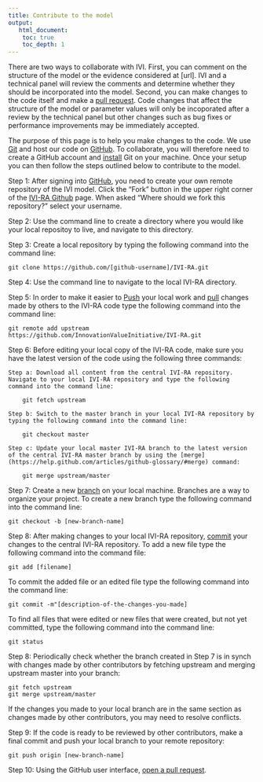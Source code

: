 ```yaml
---
title: Contribute to the model
output: 
   html_document:
    toc: true
    toc_depth: 1
---
```


There are two ways to collaborate with IVI. First, you can comment on the structure of the model or the evidence considered at [url]. IVI and a technical panel will review the comments and determine whether they should be incorporated into the model. Second, you can make changes to the code itself and make a [pull request](https://help.github.com/articles/about-pull-requests/). Code changes that affect the structure of the model or parameter values will only be incoporated after a review by the technical panel but other changes such as bug fixes or performance improvements may be immediately accepted. 

The purpose of this page is to help you make changes to the code. We use [Git](https://git-scm.com/) and host our code on [GitHub](https://github.com/). To collaborate, you will therefore need to create a GitHub account and [install](https://help.github.com/articles/set-up-git/) Git on your machine. Once your setup you can then follow the steps outlined below to contribute to the model.

Step 1: After signing into [GitHub](https://github.com/), you need to create your own remote repository of the IVI model. Click the "Fork" button  in the upper right corner of the [IVI-RA Github](https://github.com/InnovationValueInitiative/IVI-RA) page. When asked "Where should we fork this repository?" select your username.

Step 2: Use the command line to create a directory where you would like your local repositoy to live, and navigate to this directory.

Step 3: Create a local repository by typing the following command into the command line:

	git clone https://github.com/[github-username]/IVI-RA.git

Step 4: Use the command line to navigate to the local IVI-RA directory.

Step 5: In order to make it easier to [Push](https://help.github.com/articles/github-glossary/#push) your local work and [pull](https://help.github.com/articles/github-glossary/#pull) changes made by others to the IVI-RA code type the following command into the command line:

	git remote add upstream https://github.com/InnovationValueInitiative/IVI-RA.git

Step 6: Before editing your local copy of the IVI-RA code, make sure you have the latest version of the code using the following three commands:

	Step a: Download all content from the central IVI-RA repository. Navigate to your local IVI-RA repository and type the following command into the command line:
	
		git fetch upstream
	
	Step b: Switch to the master branch in your local IVI-RA repository by typing the following command into the command line:
	
		git checkout master
	
	Step c: Update your local master IVI-RA branch to the latest version of the central IVI-RA master branch by using the [merge](https://help.github.com/articles/github-glossary/#merge) command:
	
		git merge upstream/master
	
Step 7: Create a new [branch](https://help.github.com/articles/github-glossary/#branch) on your local machine. Branches are a way to organize your project. To create a new branch type the following command into the command line:

	git checkout -b [new-branch-name]
	
Step 8: After making changes to your local IVI-RA repository, [commit](https://help.github.com/articles/github-glossary/#commit) your changes to the central IVI-RA repository. To add a new file type the following command into the command file:

	git add [filename]
	
To commit the added file or an edited file type the following command into the command line:

	git commit -m"[description-of-the-changes-you-made]
	
To find all files that were edited or new files that were created, but not yet committed, type the following command into the command line:

	git status
	
Step 8: Periodically check whether the branch created in Step 7 is in synch with changes made by other contributors by fetching upstream and merging upstream master into your branch:

	git fetch upstream
	git merge upstream/master

If the changes you made to your local branch are in the same section as changes made by other contributors, you may need to resolve conflicts. 

Step 9: If the code is ready to be reviewed by other contributors, make a final commit and push your local branch to your remote repository:

	git push origin [new-branch-name]
	
Step 10: Using the GitHub user interface, [open a pull request](https://help.github.com/articles/creating-a-pull-request/#creating-the-pull-request).
